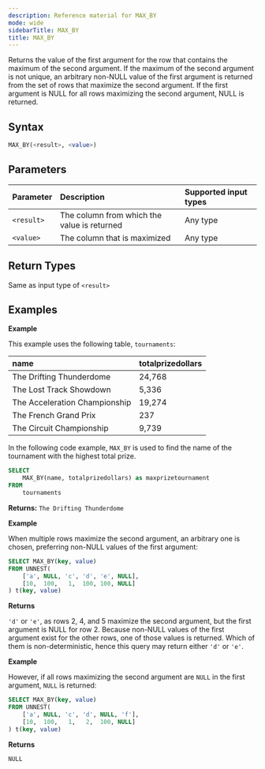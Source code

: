 ```yaml
---
description: Reference material for MAX_BY
mode: wide
sidebarTitle: MAX_BY
title: MAX_BY
---
```



Returns the value of the first argument for the row that contains the maximum of the second argument. If the maximum of the second argument is not unique, an arbitrary non-NULL value of the first argument is returned from the set of rows that maximize the second argument. If the first argument is NULL for all rows maximizing the second argument, NULL is returned.

## Syntax


```sql
MAX_BY(<result>, <value>)
```

## Parameters


| Parameter  | Description                                 | Supported input types |
|:-----------|:--------------------------------------------|:----------------------|
| `<result>` | The column from which the value is returned | Any type              |
| `<value>`  | The column that is maximized                | Any type              |

## Return Types

Same as input type of `<result>`

## Examples


**Example**

This example uses the following table, `tournaments`:

| name                          | totalprizedollars |
| :-----------------------------| :-----------------|
| The Drifting Thunderdome      | 24,768            |
| The Lost Track Showdown       | 5,336             |
| The Acceleration Championship | 19,274            |
| The French Grand Prix         | 237               |
| The Circuit Championship      | 9,739             |


In the following code example, `MAX_BY` is used to find the name of the tournament with the highest total prize.

```sql
SELECT
	MAX_BY(name, totalprizedollars) as maxprizetournament
FROM
	tournaments
```

**Returns:** `The Drifting Thunderdome`

**Example**

When multiple rows maximize the second argument, an arbitrary one is chosen, preferring non-NULL values of the first argument:
```sql
SELECT MAX_BY(key, value)
FROM UNNEST(
    ['a', NULL, 'c', 'd', 'e', NULL],
    [10,  100,   1,  100, 100, NULL]
) t(key, value)
```
**Returns**

`'d'` or `'e'`, as rows 2, 4, and 5 maximize the second argument, but the first argument is NULL for row 2. Because non-NULL values of the first argument exist for the other rows, one of those values is returned. Which of them is non-deterministic, hence this query may return either `'d'` or `'e'`.

**Example**

However, if all rows maximizing the second argument are `NULL` in the first argument, `NULL` is returned:
```sql
SELECT MAX_BY(key, value)
FROM UNNEST(
    ['a', NULL, 'c', 'd', NULL, 'f'],
    [10,  100,   1,   2,  100, NULL]
) t(key, value)
```
**Returns**

`NULL`


